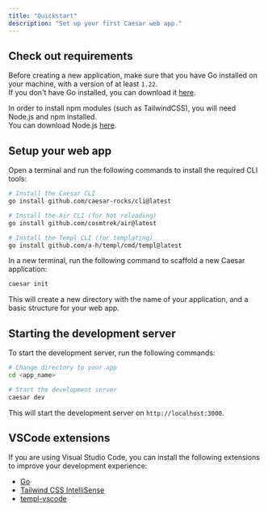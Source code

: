 ```yaml
---
title: "Quickstart"
description: "Set up your first Caesar web app."
---
```


## Check out requirements

Before creating a new application, make sure that you have Go installed on your machine, with a version of at least `1.22`.<br />
If you don't have Go installed, you can download it [here](https://golang.org/dl/).

In order to install npm modules (such as TailwindCSS), you will need Node.js and npm installed. <br />
You can download Node.js [here](https://nodejs.org/en/download/).

## Setup your web app

<AccordionGroup>
  <Accordion title="Install CLI tools">
Open a terminal and run the following commands to install the required CLI tools:

```bash
# Install the Caesar CLI
go install github.com/caesar-rocks/cli@latest

# Install the Air CLI (for hot reloading)
go install github.com/cosmtrek/air@latest

# Install the Templ CLI (for templating)
go install github.com/a-h/templ/cmd/templ@latest
```
  </Accordion>

  <Accordion title="Creating a new application">
    In a new terminal, run the following command to scaffold a new Caesar application:

```bash
caesar init
```

This will create a new directory with the name of your application, and a basic structure for your web app.
  </Accordion>
</AccordionGroup>

## Starting the development server

To start the development server, run the following commands:

```bash
# Change directory to your app
cd <app_name>

# Start the development server
caesar dev
```

This will start the development server on `http://localhost:3000`.

## VSCode extensions

If you are using Visual Studio Code, you can install the following extensions to improve your development experience:

- [Go](https://marketplace.visualstudio.com/items?itemName=golang.Go)
- [Tailwind CSS IntelliSense](https://marketplace.visualstudio.com/items?itemName=bradlc.vscode-tailwindcss)
- [templ-vscode](https://marketplace.visualstudio.com/items?itemName=a-h.templ)